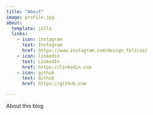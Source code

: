 ```yaml
---
title: "About"
image: profile.jpg
about:
  template: jolla
  links:
    - icon: instagram
      text: Instagram
      href: https://www.instagram.com/design_felicie/
    - icon: linkedin
      text: LinkedIn
      href: https://linkedin.com
    - icon: github
      text: Github
      href: https://github.com

---
```


About this blog
